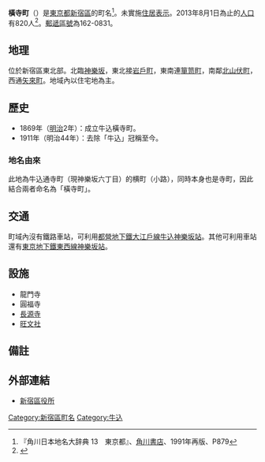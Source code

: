 {{coord|35.701681|N|139.735095|E|display=title}}
{{Pathnav|日本|東京都|新宿區|frame=1}}
{{Infobox Settlement
|official_name = 橫寺町
|native_name =
|settlement_type = [[町|町]]
|image_skyline = Obunsha (head office).jpg
|imagesize = 250px
|image_caption = 旺文社本社
|image_flag =
|image_seal =
| image_map =
| map_caption =
| pushpin_map =
|subdivision_type = [[國家|國家]]
|subdivision_name = [[File:Flag_of_Japan.svg|border]] [[日本|日本]]
|subdivision_type1 = [[都道府縣|都道府縣]]
|subdivision_name1 = [[File:Flag_of_Tokyo_Prefecture.svg|25px]] [[東京都|東京都]]
|subdivision_type2 = [[東京都區部|特別區]]
|subdivision_name2 = [[File:Flag_of_Shinjuku,_Tokyo.svg|25px]] [[新宿區|新宿區]]
|established_title =
|established_date =
|government_type =
|leader_title =
|leader_name =
|area_magnitude =
|area_total_sq_mi =
|area_total_km2 =
|area_land_sq_mi =
|area_land_km2 =
|area_urban_sq_mi =
|area_urban_km2 =
|area_metro_km2 =
|area_metro_sq_mi =
|population_as_of= 2013年（平成25年）8月1日
|population_footnotes =
|population_total = 820
|population_urban =
|population_metro =
|population_density_sq_mi =
|population_density_km2 =
| timezone = [[日本標準時間|JST]]
| utc_offset = +9
|timezone_DST =
|utc_offset_DST =
|latd=|latm=|lats=|latNS=
|longd=|longm=|longs=|longEW=
|elevation_footnotes=
|elevation_m =
|elevation_ft =
|postal_code_type = [[郵遞區號|郵遞區號]]
|postal_code = 162-0831
|area_code =
|website =
|footnotes =
}}
'''橫寺町'''（{{jpn|j=横寺町|hg=よこてらまち|rm=Yokoteramachi|f=y}}）是[[東京都|東京都]][[新宿區|新宿區]]的町名<ref name="kado">『角川日本地名大辞典 13　東京都』、[[角川書店|角川書店]]、1991年再版、P879 </ref>。未實施[[住居表示|住居表示]]。2013年8月1日為止的[[人口|人口]]有820人<ref>{{Cite web |url=http://www.city.shinjuku.lg.jp/content/000130038.xls |title=新宿区　住民基本台帳の町丁別世帯数及び男女別人口（日本人と外国人の合計） |access-date=2013-08-10 |archive-date=2014-08-19 |archive-url=https://web.archive.org/web/20140819083633/http://www.city.shinjuku.lg.jp/content/000130038.xls |dead-url=no }}</ref>。[[郵遞區號|郵遞區號]]為162-0831。

== 地理 ==
位於新宿區東北部。北臨[[神樂坂|神樂坂]]，東北接[[岩戶町_(新宿區)|岩戶町]]，東南連[[箪笥町|箪笥町]]，南鄰[[北山伏町|北山伏町]]，西通[[矢來町|矢來町]]。地域內以住宅地為主。

== 歷史==
*1869年（[[明治|明治]]2年）：成立牛込橫寺町。
*1911年（明治44年）：去除「牛込」冠稱至今。
=== 地名由來 ===
此地為牛込通寺町（現神樂坂六丁目）的横町（小路），同時本身也是寺町，因此結合兩者命名為「橫寺町」。

== 交通 ==
町域內沒有鐵路車站，可利用[[都營地下鐵大江戶線|都營地下鐵大江戶線]][[牛込神樂坂站|牛込神樂坂站]]。其他可利用車站還有[[東京地下鐵|東京地下鐵]][[東京地下鐵東西線|東西線]][[神樂坂站|神樂坂站]]。

== 設施 ==
* 龍門寺
* 圓福寺
* [[長源寺_(新宿區)|長源寺]]
* [[旺文社|旺文社]]

== 備註 ==
{{reflist}}

== 外部連結 ==
* [http://www.city.shinjuku.lg.jp/ 新宿區役所] {{Wayback|url=http://www.city.shinjuku.lg.jp/ |date=20130630141142 }}

{{Geographic Location
|中央      = 橫寺町
|北       = [[神樂坂|神樂坂]]
|東北      = [[岩戶町_(新宿區)|岩戶町]]
|East      =
|東南      = [[箪笥町|箪笥町]]
|南        = [[北山伏町|北山伏町]]
|Southwest =
|西        = [[矢來町|矢來町]]
|Northwest =
|image     =
}}

{{新宿區的町名}}

{{DEFAULTSORT:Yokoteramachi}}
[[Category:新宿區町名|Category:新宿區町名]]
[[Category:牛込|Category:牛込]]